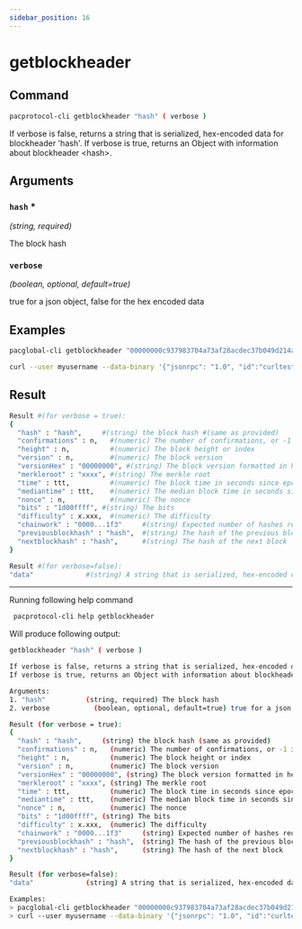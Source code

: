 ```yaml
---
sidebar_position: 16
---
```


# getblockheader
## Command

```bash
pacprotocol-cli getblockheader "hash" ( verbose )
```

If verbose is false, returns a string that is serialized, hex-encoded data for blockheader 'hash'.
If verbose is true, returns an Object with information about blockheader &lt;hash&gt;.



## Arguments

### `hash` <span class='asterisk'>*</span>
*(string, required)*

The block hash


### `verbose` 
*(boolean, optional, default=true)*

true for a json object, false for the hex encoded data


## Examples
```bash
pacglobal-cli getblockheader "00000000c937983704a73af28acdec37b049d214adbda81d7e2a3dd146f6ed09"
```

```bash
curl --user myusername --data-binary '{"jsonrpc": "1.0", "id":"curltest", "method": "getblockheader", "params": ["00000000c937983704a73af28acdec37b049d214adbda81d7e2a3dd146f6ed09"] }' -H 'content-type: text/plain;' http://127.0.0.1:1111/
```
## Result
```bash
Result #(for verbose = true):
{
  "hash" : "hash",     #(string) the block hash #(same as provided)
  "confirmations" : n,   #(numeric) The number of confirmations, or -1 if the block is not on the main chain
  "height" : n,          #(numeric) The block height or index
  "version" : n,         #(numeric) The block version
  "versionHex" : "00000000", #(string) The block version formatted in hexadecimal
  "merkleroot" : "xxxx", #(string) The merkle root
  "time" : ttt,          #(numeric) The block time in seconds since epoch #(Jan 1 1970 GMT)
  "mediantime" : ttt,    #(numeric) The median block time in seconds since epoch #(Jan 1 1970 GMT)
  "nonce" : n,           #(numeric) The nonce
  "bits" : "1d00ffff", #(string) The bits
  "difficulty" : x.xxx,  #(numeric) The difficulty
  "chainwork" : "0000...1f3"     #(string) Expected number of hashes required to produce the current chain #(in hex)
  "previousblockhash" : "hash",  #(string) The hash of the previous block
  "nextblockhash" : "hash",      #(string) The hash of the next block
}

Result #(for verbose=false):
"data"             #(string) A string that is serialized, hex-encoded data for block 'hash'.
```


___

Running following help command
```bash
 pacprotocol-cli help getblockheader
```
Will produce following output:


```bash
getblockheader "hash" ( verbose )

If verbose is false, returns a string that is serialized, hex-encoded data for blockheader 'hash'.
If verbose is true, returns an Object with information about blockheader <hash>.

Arguments:
1. "hash"          (string, required) The block hash
2. verbose           (boolean, optional, default=true) true for a json object, false for the hex encoded data

Result (for verbose = true):
{
  "hash" : "hash",     (string) the block hash (same as provided)
  "confirmations" : n,   (numeric) The number of confirmations, or -1 if the block is not on the main chain
  "height" : n,          (numeric) The block height or index
  "version" : n,         (numeric) The block version
  "versionHex" : "00000000", (string) The block version formatted in hexadecimal
  "merkleroot" : "xxxx", (string) The merkle root
  "time" : ttt,          (numeric) The block time in seconds since epoch (Jan 1 1970 GMT)
  "mediantime" : ttt,    (numeric) The median block time in seconds since epoch (Jan 1 1970 GMT)
  "nonce" : n,           (numeric) The nonce
  "bits" : "1d00ffff", (string) The bits
  "difficulty" : x.xxx,  (numeric) The difficulty
  "chainwork" : "0000...1f3"     (string) Expected number of hashes required to produce the current chain (in hex)
  "previousblockhash" : "hash",  (string) The hash of the previous block
  "nextblockhash" : "hash",      (string) The hash of the next block
}

Result (for verbose=false):
"data"             (string) A string that is serialized, hex-encoded data for block 'hash'.

Examples:
> pacglobal-cli getblockheader "00000000c937983704a73af28acdec37b049d214adbda81d7e2a3dd146f6ed09"
> curl --user myusername --data-binary '{"jsonrpc": "1.0", "id":"curltest", "method": "getblockheader", "params": ["00000000c937983704a73af28acdec37b049d214adbda81d7e2a3dd146f6ed09"] }' -H 'content-type: text/plain;' http://127.0.0.1:1111/

```

